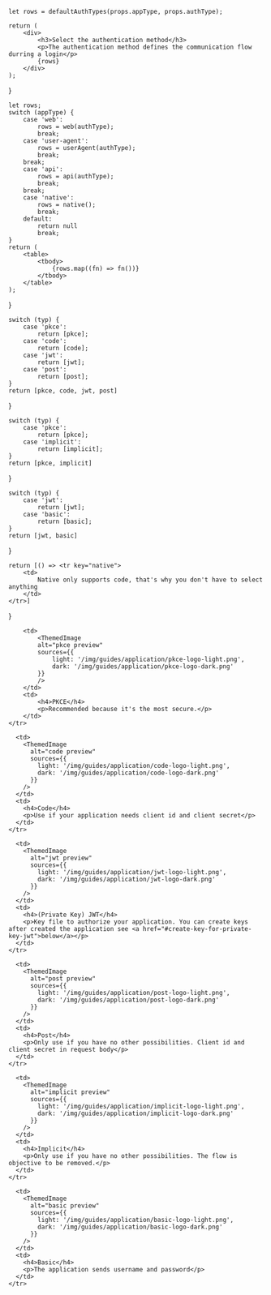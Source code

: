 
    let rows = defaultAuthTypes(props.appType, props.authType);
    
    return (
        <div>
            <h3>Select the authentication method</h3>
            <p>The authentication method defines the communication flow durring a login</p>
            {rows}
        </div>
    );
}

    let rows;
    switch (appType) {
        case 'web':
            rows = web(authType);
            break;
        case 'user-agent':
            rows = userAgent(authType);
            break;
        break;
        case 'api':
            rows = api(authType);
            break;
        break;
        case 'native':
            rows = native();
            break;
        default:
            return null
            break;
    }
    return (
        <table>
            <tbody>
                {rows.map((fn) => fn())}
            </tbody>
        </table>
    );
}

    switch (typ) {
        case 'pkce':
            return [pkce];
        case 'code':
            return [code];
        case 'jwt':
            return [jwt];
        case 'post':
            return [post];
    }
    return [pkce, code, jwt, post]
}

    switch (typ) {
        case 'pkce':
            return [pkce];
        case 'implicit':
            return [implicit];
    }
    return [pkce, implicit]
}

    switch (typ) {
        case 'jwt':
            return [jwt];
        case 'basic':
            return [basic];
    }
    return [jwt, basic]
}

    return [() => <tr key="native">
        <td>
            Native only supports code, that's why you don't have to select anything
        </td>
    </tr>]
}

        <td>
            <ThemedImage
            alt="pkce preview"
            sources={{
                light: '/img/guides/application/pkce-logo-light.png',
                dark: '/img/guides/application/pkce-logo-dark.png'
            }}
            />
        </td>
        <td>
            <h4>PKCE</h4>
            <p>Recommended because it's the most secure.</p>
        </td>
    </tr>

      <td>
        <ThemedImage
          alt="code preview"
          sources={{
            light: '/img/guides/application/code-logo-light.png',
            dark: '/img/guides/application/code-logo-dark.png'
          }}
        />
      </td>
      <td>
        <h4>Code</h4>
        <p>Use if your application needs client id and client secret</p>
      </td>
    </tr>

      <td>
        <ThemedImage
          alt="jwt preview"
          sources={{
            light: '/img/guides/application/jwt-logo-light.png',
            dark: '/img/guides/application/jwt-logo-dark.png'
          }}
        />
      </td>
      <td>
        <h4>(Private Key) JWT</h4>
        <p>Key file to authorize your application. You can create keys after created the application see <a href="#create-key-for-private-key-jwt">below</a></p>
      </td>
    </tr>

      <td>
        <ThemedImage
          alt="post preview"
          sources={{
            light: '/img/guides/application/post-logo-light.png',
            dark: '/img/guides/application/post-logo-dark.png'
          }}
        />
      </td>
      <td>
        <h4>Post</h4>
        <p>Only use if you have no other possibilities. Client id and client secret in request body</p>
      </td>
    </tr>

      <td>
        <ThemedImage
          alt="implicit preview"
          sources={{
            light: '/img/guides/application/implicit-logo-light.png',
            dark: '/img/guides/application/implicit-logo-dark.png'
          }}
        />
      </td>
      <td>
        <h4>Implicit</h4>
        <p>Only use if you have no other possibilities. The flow is objective to be removed.</p>
      </td>
    </tr>

      <td>
        <ThemedImage
          alt="basic preview"
          sources={{
            light: '/img/guides/application/basic-logo-light.png',
            dark: '/img/guides/application/basic-logo-dark.png'
          }}
        />
      </td>
      <td>
        <h4>Basic</h4>
        <p>The application sends username and password</p>
      </td>
    </tr>